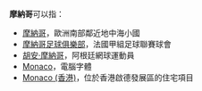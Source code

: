 '''摩納哥'''可以指：
* [[摩納哥|摩納哥]]，歐洲南部鄰近地中海小國
* [[摩納哥足球俱樂部|摩納哥足球俱樂部]]，法國甲組足球聯賽球會
* [[胡安·摩納哥|胡安·摩納哥]]，阿根廷網球運動員
* [[Monaco|Monaco]]，電腦字體
* [[MONACO|Monaco (香港)]]，位於香港啟德發展區的住宅項目

{{disambig|M|Cat=三字译名消歧义}}